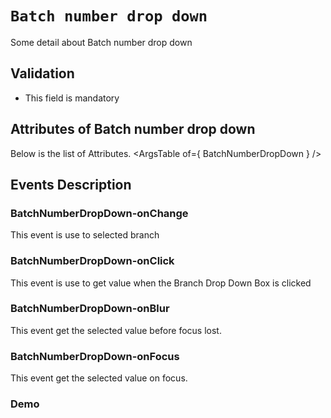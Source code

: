 <!-- Custom-MDX-Documentation.mdx -->

# `Batch number drop down`

 
Some detail about Batch number drop down

## Validation 
- This field is mandatory

## Attributes of Batch number drop down
Below is the list of Attributes.
<ArgsTable of={ BatchNumberDropDown } /> 

## Events Description

### BatchNumberDropDown-onChange

This event is use to selected branch

### BatchNumberDropDown-onClick

This event is use to get value when the Branch Drop Down Box is clicked 

### BatchNumberDropDown-onBlur

This event get the selected value before focus lost.

### BatchNumberDropDown-onFocus

This event get the selected value on focus.

### Demo

<Canvas>
<Story id="batchnumberdropdown--primary" />
</Canvas>

 